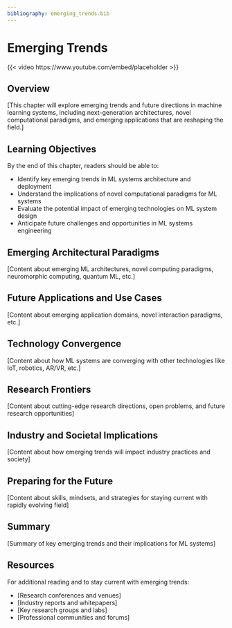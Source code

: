 ```yaml
---
bibliography: emerging_trends.bib
---
```


# Emerging Trends {#sec-emerging_trends .unnumbered}

::: {.content-visible when-format="html"}
{{< video https://www.youtube.com/embed/placeholder >}}
:::

## Overview {.unnumbered}

[This chapter will explore emerging trends and future directions in machine learning systems, including next-generation architectures, novel computational paradigms, and emerging applications that are reshaping the field.]

## Learning Objectives {.unnumbered}

By the end of this chapter, readers should be able to:

- Identify key emerging trends in ML systems architecture and deployment
- Understand the implications of novel computational paradigms for ML systems
- Evaluate the potential impact of emerging technologies on ML system design
- Anticipate future challenges and opportunities in ML systems engineering

## Emerging Architectural Paradigms {#sec-emerging-architectures}

[Content about emerging ML architectures, novel computing paradigms, neuromorphic computing, quantum ML, etc.]

## Future Applications and Use Cases {#sec-future-applications}

[Content about emerging application domains, novel interaction paradigms, etc.]

## Technology Convergence {#sec-technology-convergence}

[Content about how ML systems are converging with other technologies like IoT, robotics, AR/VR, etc.]

## Research Frontiers {#sec-research-frontiers}

[Content about cutting-edge research directions, open problems, and future research opportunities]

## Industry and Societal Implications {#sec-implications}

[Content about how emerging trends will impact industry practices and society]

## Preparing for the Future {#sec-preparing-future}

[Content about skills, mindsets, and strategies for staying current with rapidly evolving field]

## Summary {.unnumbered}

[Summary of key emerging trends and their implications for ML systems]

## Resources {.unnumbered}

For additional reading and to stay current with emerging trends:

- [Research conferences and venues]
- [Industry reports and whitepapers] 
- [Key research groups and labs]
- [Professional communities and forums] 